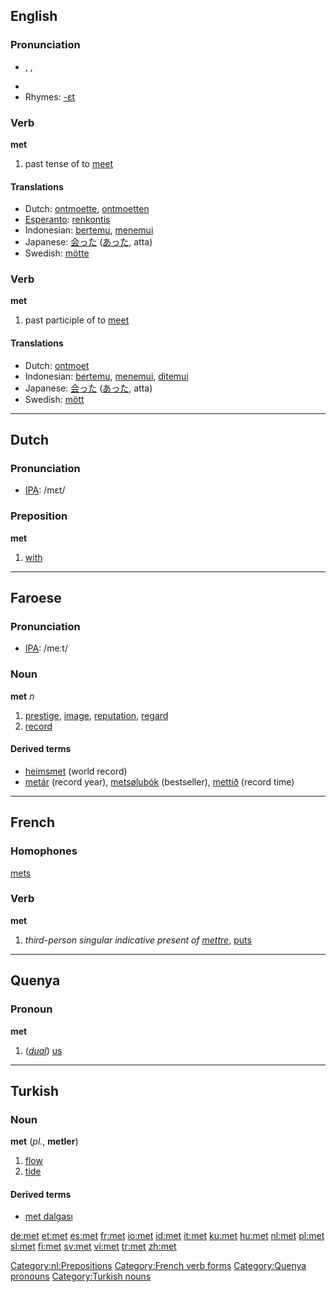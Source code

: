 {{see|Met}}
==English==

{{rank|able|five|need|394|met|boy|c.|strong}}

=== Pronunciation ===
*{{AHD|met}}, {{IPA|/mεt/}}, {{SAMPA|/mEt/}}
*{{audio|en-us-met.ogg|Audio (US)}}
*Rhymes: [[Rhymes:English:-ɛt|-ɛt]]

=== Verb ===
'''met'''

# past tense of to [[meet]]

==== Translations ====
*Dutch: [[ontmoette]], [[ontmoetten]]
*[[Esperanto]]: [[renkontis]]
*Indonesian: [[temu|bertemu]], [[temu|menemui]]
*Japanese: [[会った]] ([[あった]], atta)
*Swedish: [[mötte]]

=== Verb ===
'''met'''

# past participle of to [[meet]]

==== Translations ====
*Dutch: [[ontmoet]]
*Indonesian: [[temu|bertemu]], [[temu|menemui]], [[temu|ditemui]]
*Japanese: [[会った]] ([[あった]], atta)
*Swedish: [[mött]]

----

==Dutch==
=== Pronunciation ===
*[[w:IPA|IPA]]: /mεt/

=== Preposition ===
'''met'''

# [[with]]

[[Category:nl:Prepositions]]

----
==Faroese==
=== Pronunciation ===
*[[w:IPA|IPA]]: /meːt/

===Noun===
'''met''' ''n''

# [[prestige]], [[image]], [[reputation]], [[regard]]
# [[record]]

====Derived terms====
*[[heimsmet]] (world record)
*[[metár]]  (record year), [[metsølubók]] (bestseller), [[mettíð]] (record time)

----

==French==
===Homophones===
[[mets]]
===Verb===
'''met'''

# ''third-person singular indicative present of [[mettre]]'', [[put]]s
[[Category:French verb forms]]

----

==Quenya==
===Pronoun===
'''met'''
# (''[[dual form|dual]]'') [[us]]

[[Category:Quenya pronouns]]

----

==Turkish==
===Noun===
'''met''' (''pl.'', '''metler''')

# [[flow]]
# [[tide]]

====Derived terms====
*[[met dalgası]]

[[Category:Turkish nouns]]

[[de:met]]
[[et:met]]
[[es:met]]
[[fr:met]]
[[io:met]]
[[id:met]]
[[it:met]]
[[ku:met]]
[[hu:met]]
[[nl:met]]
[[pl:met]]
[[sl:met]]
[[fi:met]]
[[sv:met]]
[[vi:met]]
[[tr:met]]
[[zh:met]]